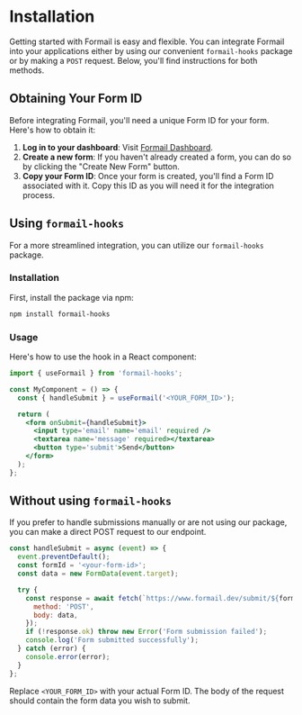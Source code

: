 # Installation

Getting started with Formail is easy and flexible. You can integrate Formail into your applications either by using our convenient `formail-hooks` package or by making a `POST` request. Below, you'll find instructions for both methods.

## Obtaining Your Form ID

Before integrating Formail, you'll need a unique Form ID for your form. Here's how to obtain it:

1. **Log in to your dashboard**: Visit [Formail Dashboard](https://www.formail.dev/dashboard).
2. **Create a new form**: If you haven't already created a form, you can do so by clicking the "Create New Form" button.
3. **Copy your Form ID**: Once your form is created, you'll find a Form ID associated with it. Copy this ID as you will need it for the integration process.

## Using `formail-hooks`

For a more streamlined integration, you can utilize our `formail-hooks` package.

### Installation

First, install the package via npm:

```bash copy
npm install formail-hooks
```

### Usage

Here's how to use the hook in a React component:

```jsx copy
import { useFormail } from 'formail-hooks';

const MyComponent = () => {
  const { handleSubmit } = useFormail('<YOUR_FORM_ID>');

  return (
    <form onSubmit={handleSubmit}>
      <input type='email' name='email' required />
      <textarea name='message' required></textarea>
      <button type='submit'>Send</button>
    </form>
  );
};
```

## Without using `formail-hooks`

If you prefer to handle submissions manually or are not using our package, you can make a direct POST request to our endpoint.

```js copy
const handleSubmit = async (event) => {
  event.preventDefault();
  const formId = '<your-form-id>';
  const data = new FormData(event.target);

  try {
    const response = await fetch(`https://www.formail.dev/submit/${formId}`, {
      method: 'POST',
      body: data,
    });
    if (!response.ok) throw new Error('Form submission failed');
    console.log('Form submitted successfully');
  } catch (error) {
    console.error(error);
  }
};
```

Replace `<YOUR_FORM_ID>` with your actual Form ID. The body of the request should contain the form data you wish to submit.
